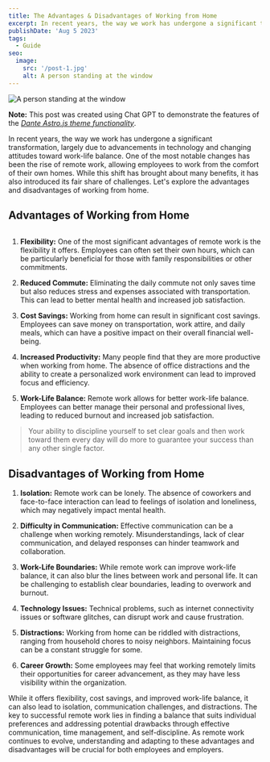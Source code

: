 ```yaml
---
title: The Advantages & Disadvantages of Working from Home
excerpt: In recent years, the way we work has undergone a significant transformation, largely due to advancements in technology and changing attitudes toward work-life balance. One of the most notable changes has been the rise of remote work, allowing employees to work from the comfort of their own homes.
publishDate: 'Aug 5 2023'
tags:
  - Guide
seo:
  image:
    src: '/post-1.jpg'
    alt: A person standing at the window
---
```


![A person standing at the window](/post-1.jpg)

**Note:** This post was created using Chat GPT to demonstrate the features of the _[Dante Astro.js theme functionality](https://justgoodui.com/astro-themes/dante/)_.

In recent years, the way we work has undergone a significant transformation, largely due to advancements in technology and changing attitudes toward work-life balance. One of the most notable changes has been the rise of remote work, allowing employees to work from the comfort of their own homes. While this shift has brought about many benefits, it has also introduced its fair share of challenges. Let's explore the advantages and disadvantages of working from home.

## Advantages of Working from Home

<img data-src="https://res.cloudinary.com/paulapplegate-com/image/upload/c_limit,w_auto/dpr_auto/f_auto,q_auto/v1746629777/gene-dizon-f8k9JlCsUuc-unsplash_e7k0nw.jxl" class="cld-responsive">

1. **Flexibility:** One of the most significant advantages of remote work is the flexibility it offers. Employees can often set their own hours, which can be particularly beneficial for those with family responsibilities or other commitments.

2. **Reduced Commute:** Eliminating the daily commute not only saves time but also reduces stress and expenses associated with transportation. This can lead to better mental health and increased job satisfaction.

3. **Cost Savings:** Working from home can result in significant cost savings. Employees can save money on transportation, work attire, and daily meals, which can have a positive impact on their overall financial well-being.

4. **Increased Productivity:** Many people find that they are more productive when working from home. The absence of office distractions and the ability to create a personalized work environment can lead to improved focus and efficiency.

5. **Work-Life Balance:** Remote work allows for better work-life balance. Employees can better manage their personal and professional lives, leading to reduced burnout and increased job satisfaction.

> Your ability to discipline yourself to set clear goals and then work toward them every day will do more to guarantee your success than any other single factor.

## Disadvantages of Working from Home


<CldImage
  src="3maksym-mazur-VjxDMq6pt8M-unsplash_izyw8o.jpg"
  width="7680"
  height="9600"
  crop="fill"
  sizes="100vw"
  alt="Christmas window dreams"
/>

1. **Isolation:** Remote work can be lonely. The absence of coworkers and face-to-face interaction can lead to feelings of isolation and loneliness, which may negatively impact mental health.

2. **Difficulty in Communication:** Effective communication can be a challenge when working remotely. Misunderstandings, lack of clear communication, and delayed responses can hinder teamwork and collaboration.

3. **Work-Life Boundaries:** While remote work can improve work-life balance, it can also blur the lines between work and personal life. It can be challenging to establish clear boundaries, leading to overwork and burnout.

4. **Technology Issues:** Technical problems, such as internet connectivity issues or software glitches, can disrupt work and cause frustration.

5. **Distractions:** Working from home can be riddled with distractions, ranging from household chores to noisy neighbors. Maintaining focus can be a constant struggle for some.

6. **Career Growth:** Some employees may feel that working remotely limits their opportunities for career advancement, as they may have less visibility within the organization.

While it offers flexibility, cost savings, and improved work-life balance, it can also lead to isolation, communication challenges, and distractions. The key to successful remote work lies in finding a balance that suits individual preferences and addressing potential drawbacks through effective communication, time management, and self-discipline. As remote work continues to evolve, understanding and adapting to these advantages and disadvantages will be crucial for both employees and employers.
